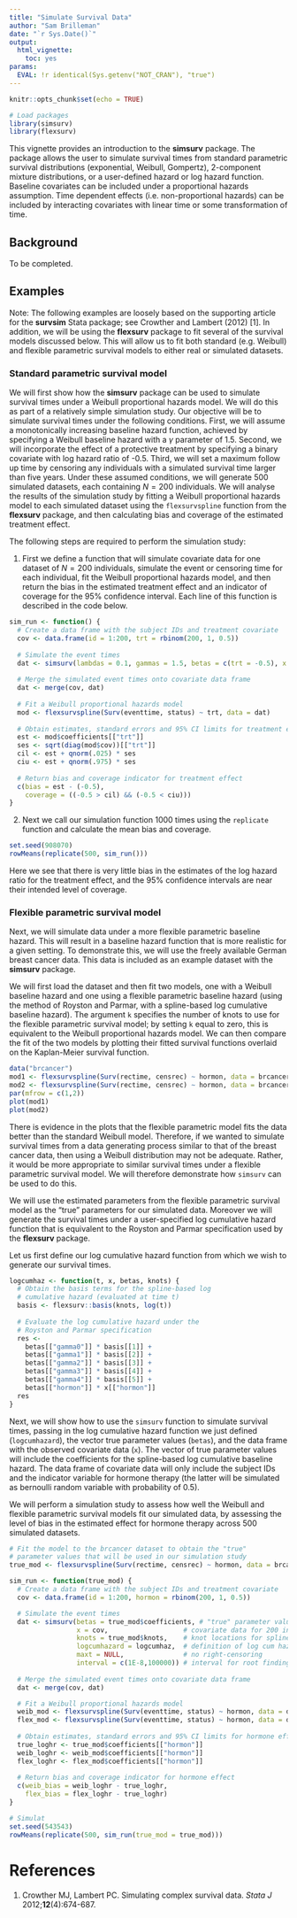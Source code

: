 ```yaml
---
title: "Simulate Survival Data"
author: "Sam Brilleman"
date: "`r Sys.Date()`"
output: 
  html_vignette:
    toc: yes
params:
  EVAL: !r identical(Sys.getenv("NOT_CRAN"), "true")
---
```

<!--
%\VignetteEngine{knitr::rmarkdown}
%\VignetteIndexEntry{simsurv: Simulate Survival Data}
-->

```r
knitr::opts_chunk$set(echo = TRUE)

# Load packages
library(simsurv)
library(flexsurv)
```

This vignette provides an introduction to the **simsurv** package. The package allows the user to simulate survival times from standard parametric survival distributions (exponential, Weibull, Gompertz), 2-component mixture distributions, or a user-defined hazard or log hazard function. Baseline covariates can be included under a proportional hazards assumption. Time dependent effects (i.e. non-proportional hazards) can be included by interacting covariates with linear time or some transformation of time. 

## Background

To be completed.

## Examples

Note: The following examples are loosely based on the supporting article for the **survsim** Stata package; see Crowther and Lambert (2012) [1]. In addition, we will be using the **flexsurv** package to fit several of the survival models discussed below. This will allow us to fit both standard (e.g. Weibull) and flexible parametric survival models to either real or simulated datasets. 

### Standard parametric survival model

We will first show how the **simsurv** package can be used to simulate survival times under a Weibull proportional hazards model. We will do this as part of a relatively simple simulation study. Our objective will be to simulate survival times under the following conditions. First, we will assume a monotonically increasing baseline hazard function, achieved by specifying a Weibull baseline hazard with a $\gamma$ parameter of 1.5. Second, we will incorporate the effect of a protective treatment by specifying a binary covariate with log hazard ratio of -0.5. Third, we will set a maximum follow up time by censoring any individuals with a simulated survival time larger than five years. Under these assumed conditions, we will generate 500 simulated datasets, each containing $N = 200$ individuals. We will analyse the results of the simulation study by fitting a Weibull proportional hazards model to each simulated dataset using the `flexsurvspline` function from the **flexsurv** package, and then calculating bias and coverage of the estimated treatment effect.

The following steps are required to perform the simulation study:

1. First we define a function that will simulate covariate data for one dataset of $N = 200$ individuals, simulate the event or censoring time for each individual, fit the Weibull proportional hazards model, and then return the bias in the estimated treatment effect and an indicator of coverage for the 95% confidence interval. Each line of this function is described in the code below. 

```r
sim_run <- function() {
  # Create a data frame with the subject IDs and treatment covariate
  cov <- data.frame(id = 1:200, trt = rbinom(200, 1, 0.5))
  
  # Simulate the event times
  dat <- simsurv(lambdas = 0.1, gammas = 1.5, betas = c(trt = -0.5), x = cov, maxt = 5)
  
  # Merge the simulated event times onto covariate data frame
  dat <- merge(cov, dat)
  
  # Fit a Weibull proportional hazards model
  mod <- flexsurvspline(Surv(eventtime, status) ~ trt, data = dat)
  
  # Obtain estimates, standard errors and 95% CI limits for treatment effect
  est <- mod$coefficients[["trt"]]
  ses <- sqrt(diag(mod$cov))[["trt"]]
  cil <- est + qnorm(.025) * ses
  ciu <- est + qnorm(.975) * ses
  
  # Return bias and coverage indicator for treatment effect
  c(bias = est - (-0.5), 
    coverage = ((-0.5 > cil) && (-0.5 < ciu)))
}
```

2. Next we call our simulation function 1000 times using the `replicate` function and calculate the mean bias and coverage.

```r
set.seed(908070)
rowMeans(replicate(500, sim_run()))
```

Here we see that there is very little bias in the estimates of the log hazard ratio for the treatment effect, and the 95% confidence intervals are near their intended level of coverage.

### Flexible parametric survival model

Next, we will simulate data under a more flexible parametric baseline hazard. This will result in a baseline hazard function that is more realistic for a given setting. To demonstrate this, we will use the freely available German breast cancer data. This data is included as an example dataset with the **simsurv** package. 

We will first load the dataset and then fit two models, one with a Weibull baseline hazard and one using a flexible parametric baseline hazard (using the method of Royston and Parmar, with a spline-based log cumulative baseline hazard). The argument `k` specifies the number of knots to use for the flexible parametric survival model; by setting `k` equal to zero, this is equivalent to the Weibull proportional hazards model. We can then compare the fit of the two models by plotting their fitted survival functions overlaid on the Kaplan-Meier survival function.

```r
data("brcancer")
mod1 <- flexsurvspline(Surv(rectime, censrec) ~ hormon, data = brcancer, k = 0)
mod2 <- flexsurvspline(Surv(rectime, censrec) ~ hormon, data = brcancer, k = 3)
par(mfrow = c(1,2))
plot(mod1)
plot(mod2)
```

There is evidence in the plots that the flexible parametric model fits the data better than the standard Weibull model. Therefore, if we wanted to simulate survival times from a data generating process similar to that of the breast cancer data, then using a Weibull distribution may not be adequate. Rather, it would be more appropriate to similar survival times under a flexible parametric survival model. We will therefore demonstrate how `simsurv` can be used to do this. 

We will use the estimated parameters from the flexible parametric survival model as the "true" parameters for our simulated data. Moreover we will generate the survival times under a user-specified log cumulative hazard function that is equivalent to the Royston and Parmar specification used by the **flexsurv** package.

Let us first define our log cumulative hazard function from which we wish to generate our survival times.

```r
logcumhaz <- function(t, x, betas, knots) {
  # Obtain the basis terms for the spline-based log
  # cumulative hazard (evaluated at time t)
  basis <- flexsurv::basis(knots, log(t))
  
  # Evaluate the log cumulative hazard under the
  # Royston and Parmar specification
  res <- 
    betas[["gamma0"]] * basis[[1]] + 
    betas[["gamma1"]] * basis[[2]] +
    betas[["gamma2"]] * basis[[3]] +
    betas[["gamma3"]] * basis[[4]] +
    betas[["gamma4"]] * basis[[5]] +
    betas[["hormon"]] * x[["hormon"]]
  res
}
```

Next, we will show how to use the `simsurv` function to simulate survival times, passing in the log cumulative hazard function we just defined (`logcumhazard`), the vector true parameter values (`betas`), and the data frame with the observed covariate data (`x`). The vector of true parameter values will include the coefficients for the spline-based log cumulative baseline hazard. The data frame of covariate data will only include the subject IDs and the indicator variable for hormone therapy (the latter will be simulated as bernoulli random variable with probability of 0.5).

We will perform a simulation study to assess how well the Weibull and flexible parametric survival models fit our simulated data, by assessing the level of bias in the estimated effect for hormone therapy across 500 simulated datasets.

```r
# Fit the model to the brcancer dataset to obtain the "true"
# parameter values that will be used in our simulation study
true_mod <- flexsurvspline(Surv(rectime, censrec) ~ hormon, data = brcancer, k = 3)

sim_run <- function(true_mod) {
  # Create a data frame with the subject IDs and treatment covariate
  cov <- data.frame(id = 1:200, hormon = rbinom(200, 1, 0.5))

  # Simulate the event times
  dat <- simsurv(betas = true_mod$coefficients, # "true" parameter values
                 x = cov,                   # covariate data for 200 individuals
                 knots = true_mod$knots,    # knot locations for splines
                 logcumhazard = logcumhaz,  # definition of log cum hazard
                 maxt = NULL,               # no right-censoring
                 interval = c(1E-8,100000)) # interval for root finding
  
  # Merge the simulated event times onto covariate data frame
  dat <- merge(cov, dat)

  # Fit a Weibull proportional hazards model
  weib_mod <- flexsurvspline(Surv(eventtime, status) ~ hormon, data = dat, k = 0)
  flex_mod <- flexsurvspline(Surv(eventtime, status) ~ hormon, data = dat, k = 3)
  
  # Obtain estimates, standard errors and 95% CI limits for hormone effect
  true_loghr <- true_mod$coefficients[["hormon"]]
  weib_loghr <- weib_mod$coefficients[["hormon"]]
  flex_loghr <- flex_mod$coefficients[["hormon"]]
 
  # Return bias and coverage indicator for hormone effect
  c(weib_bias = weib_loghr - true_loghr, 
    flex_bias = flex_loghr - true_loghr)
}

# Simulat
set.seed(543543)
rowMeans(replicate(500, sim_run(true_mod = true_mod)))
```

# References

1. Crowther MJ, Lambert PC. Simulating complex survival data. *Stata J* 2012;**12**(4):674-687.

